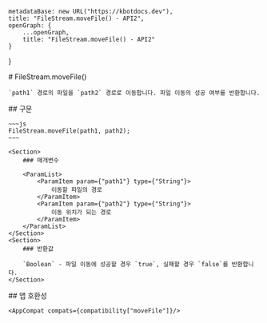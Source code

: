
    metadataBase: new URL("https://kbotdocs.dev"),
    title: "FileStream.moveFile() - API2",
    openGraph: {
        ...openGraph,
        title: "FileStream.moveFile() - API2"
    }
}

<Section>
    # FileStream.moveFile()

    `path1` 경로의 파일을 `path2` 경로로 이동합니다. 파일 이동의 성공 여부를 반환합니다.
</Section>
<Section>
    ## 구문

    ~~~js
    FileStream.moveFile(path1, path2);
    ~~~

    <Section>
        ### 매개변수

        <ParamList>
            <ParamItem param={"path1"} type={"String"}>
                이동할 파일의 경로
            </ParamItem>
            <ParamItem param={"path2"} type={"String"}>
                이동 위치가 되는 경로
            </ParamItem>
        </ParamList>
    </Section>
    <Section>
        ### 반환값

        `Boolean` - 파일 이동에 성공할 경우 `true`, 실패할 경우 `false`를 반환합니다.
    </Section>
</Section>
<Section>
    ## 앱 호환성

    <AppCompat compats={compatibility["moveFile"]}/>
</Section>